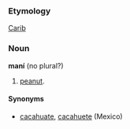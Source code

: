 ===Etymology===
[[Carib]]

===Noun===
'''maní''' (no plural?)

# [[peanut]].

====Synonyms====
*[[cacahuate]], [[cacahuete]] (Mexico)